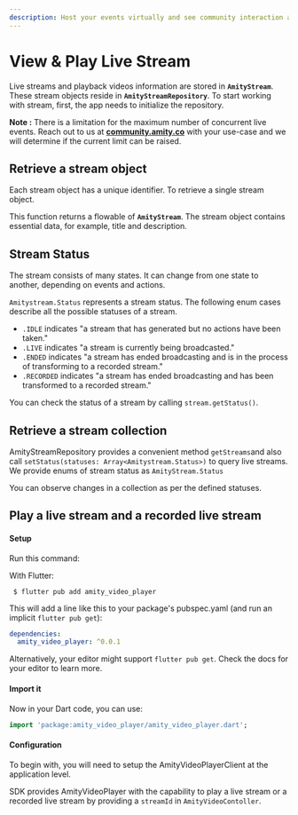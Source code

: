 ```yaml
---
description: Host your events virtually and see community interaction as it happens.
---
```


# View & Play Live Stream

Live streams and playback videos information are stored in **`AmityStream`**. These stream objects reside in **`AmityStreamRepository`**. To start working with stream, first, the app needs to initialize the repository.


**Note :** There is a limitation for the maximum number of concurrent live events. Reach out to us at [**community.amity.co**](https://community.amity.co/) with your use-case and we will determine if the current limit can be raised.

## Retrieve a stream object

Each stream object has a unique identifier. To retrieve a single stream object.

This function returns a flowable of **`AmityStream`**. The stream object contains essential data, for example, title and description.


## Stream Status

The stream consists of many states. It can change from one state to another, depending on events and actions.

`Amitystream.Status` represents a stream status. The following enum cases describe all the possible statuses of a stream.

* `.IDLE` indicates "a stream that has generated but no actions have been taken."
* `.LIVE` indicates "a stream is currently being broadcasted."
* `.ENDED` indicates "a stream has ended broadcasting and is in the process of transforming to a recorded stream."
* `.RECORDED` indicates "a stream has ended broadcasting and has been transformed to a recorded stream."

You can check the status of a stream by calling `stream.getStatus()`.

## Retrieve a stream collection

AmityStreamRepository provides a convenient method `getStreams`and also call `setStatus(statuses: Array<Amitystream.Status>)` to query live streams. We provide enums of stream status as `AmityStream.Status`

&#x20;You can observe changes in a collection as per the defined statuses.


## Play a live stream and a recorded live stream

#### Setup&#x20;

Run this command:

With Flutter:

```shell
 $ flutter pub add amity_video_player
```

This will add a line like this to your package's pubspec.yaml (and run an implicit `flutter pub get`):

```yaml
dependencies:
  amity_video_player: ^0.0.1
```

Alternatively, your editor might support `flutter pub get`. Check the docs for your editor to learn more.

#### Import it

Now in your Dart code, you can use:

```dart
import 'package:amity_video_player/amity_video_player.dart';
```

#### Configuration

To begin with, you will need to setup the AmityVideoPlayerClient at the application level.&#x20;


SDK provides AmityVideoPlayer with the capability to play a live stream or a recorded live stream by providing a `streamId` in `AmityVideoContoller`.

